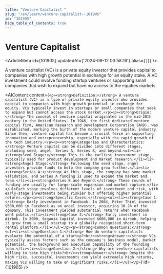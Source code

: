 ```yaml
---
title: "Venture Capitalist "
slug: "/en/learn/venture-capitalist--101905"
id: "101905"
hide_table_of_contents: true
---
```



# Venture Capitalist 

<ArticleMeta id={101905} updatedAt={'2024-09-12 03:58:16'} alias={`[]`} />
<div className='border-solid border-b border-t-0 my-4 border-[var(--ifm-color-gray-300)]' />

A venture capitalist (VC) is a private equity investor that provides capital to companies with high growth potential in exchange for an equity stake. A VC investment could involve funding startup ventures or supporting small companies that wish to expand but have no access to the equities markets.

<AIContent content={`<p><strong>Definition:</strong> A venture capitalist (VC) is a type of private equity investor who provides capital to companies with high growth potential in exchange for equity. VCs typically invest in startups or small companies that seek to expand but cannot access the stock market.</p><p><strong>Origin:</strong> The concept of venture capital originated in the mid-20th century in the United States. In 1946, the first dedicated venture capital firm, American Research and Development Corporation (ARD), was established, marking the birth of the modern venture capital industry. Since then, venture capital has become a crucial force in supporting innovation and entrepreneurship, especially with the rapid growth of the tech industry.</p><p><strong>Categories and Characteristics:</strong> Venture capital can be divided into different stages, including seed, angel, Series A, Series B, and beyond.<ul><li><strong>Seed Stage:</strong> This is the earliest investment stage, typically used for product development and market research.</li><li><strong>Angel Stage:</strong> Following the seed stage, angel investors provide funds to help the company grow further.</li><li><strong>Series A:</strong> At this stage, the company has some market validation, and Series A funding is used to expand the market and team.</li><li><strong>Series B and Beyond:</strong> These rounds of funding are usually for large-scale expansion and market capture.</li></ul>Each stage involves different levels of investment and risk, with early-stage investments being riskier but offering higher potential returns.</p><p><strong>Specific Cases:</strong><ul><li><strong>Case 1:</strong> Early investment in Facebook. In 2004, Peter Thiel invested $500,000 in Facebook as an angel investor, acquiring 10.2% of the company. This investment yielded substantial returns when Facebook went public.</li><li><strong>Case 2:</strong> Early investment in Airbnb. In 2009, Sequoia Capital invested $600,000 in Airbnb, helping it grow from a small startup to a globally recognized short-term rental platform.</li></ul></p><p><strong>Common Questions:</strong><ul><li><strong>Question 1:</strong> How do venture capitalists evaluate the potential of a startup?<br/><strong>Answer:</strong> VCs typically assess factors such as the company's business model, market potential, the background and execution capability of the founding team.</li><li><strong>Question 2:</strong> Why are venture capitalists willing to take high risks?<br/><strong>Answer:</strong> Despite the high risks, successful investments can yield extremely high returns, making VCs willing to take on significant risks.</li></ul></p>`} id={101905} />
